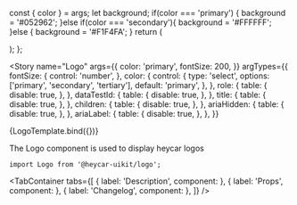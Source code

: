 

<!-- Meta -->

<Meta title="Components/Logo" component={Logo} argTypes={{}} />

  const { color } = args;
  let background;
  if(color === 'primary') {
    background = '#052962';
  }else if(color === 'secondary'){
    background = '#FFFFFF';
  }else {
    background = '#F1F4FA';
  }
  return (
  <div class="" style={{ backgroundColor: background, padding: '15px', display: 'inline-block' }}>
    <Logo {...args} />
  </div>
  );
};

<!-- Canvas -->

<Story
  name="Logo"
  args={{
    color: 'primary',
    fontSize: 200,
  }}
  argTypes={{
    fontSize: {
      control: 'number',
    },
    color: {
      control: {
        type: 'select',
        options: ['primary', 'secondary', 'tertiary'],
        default: 'primary',
      },
    },
    role: {
      table: {
        disable: true,
      },
    },
    dataTestId: {
      table: {
        disable: true,
      },
    },
    title: {
      table: {
        disable: true,
      },
    },
    children: {
      table: {
        disable: true,
      },
    },
    ariaHidden: {
      table: {
        disable: true,
      },
    },
    ariaLabel: {
      table: {
        disable: true,
      },
    },
  }}
>
  {LogoTemplate.bind({})}
</Story>

<!-- Docs -->

<ComponentHeader
  name="Logo"
  version={version}
  stage={1}
  design="https://www.figma.com/file/rrvkvQEoVTOHa7MzyKSaoz/OTP-Global-Design-System?node-id=1073%3A116234"
/>

The Logo component is used to display heycar logos

```tsx
import Logo from '@heycar-uikit/logo';
```

<!-- Description -->

<TabContainer
  tabs={[
    { label: 'Description', component: <Description /> },
    { label: 'Props', component: <Props of={Logo} /> },
    { label: 'Changelog', component: <Changelog /> },
  ]}
/>
